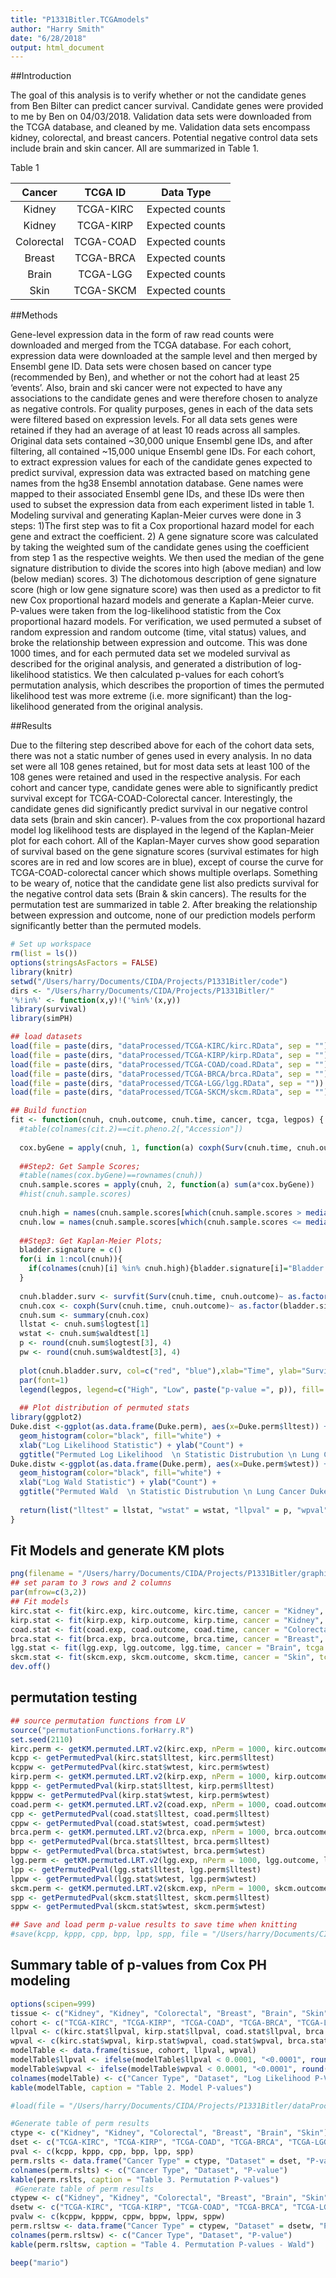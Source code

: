 ```yaml
---
title: "P1331Bitler.TCGAmodels"
author: "Harry Smith"
date: "6/28/2018"
output: html_document
---
```


##Introduction

The goal of this analysis is to verify whether or not the candidate genes from Ben Bilter can predict cancer survival. Candidate genes were provided to me by Ben on 04/03/2018. Validation data sets were downloaded from the TCGA database, and cleaned by me. Validation data sets encompass kidney, colorectal, and breast cancers. Potential negative control data sets include brain and skin cancer. All are summarized in Table 1.  

Table 1

| Cancer | TCGA ID | Data Type | 
| :----: | :----: |:-----:|
| Kidney | TCGA-KIRC | Expected counts | 
| Kidney | TCGA-KIRP | Expected counts  | 
| Colorectal | TCGA-COAD | Expected counts  | 
| Breast | TCGA-BRCA | Expected counts  |
| Brain | TCGA-LGG | Expected counts  | 
| Skin | TCGA-SKCM | Expected counts  | 

##Methods

Gene-level expression data in the form of raw read counts were downloaded and merged from the TCGA database. For each cohort, expression data were downloaded at the sample level and then merged by Ensembl gene ID. Data sets were chosen based on cancer type (recommended by Ben), and whether or not the cohort had at least 25 'events'. Also, brain and ski cancer were not expected to have any associations to the candidate genes and were therefore chosen to analyze as negative controls.  For quality purposes, genes in each of the data sets were filtered based on expression levels. For all data sets genes were retained if they had an average of at least 10 reads across all samples. Original data sets contained ~30,000 unique Ensembl gene IDs, and after filtering, all contained ~15,000 unique Ensembl gene IDs. For each cohort, to extract expression values for each of the candidate genes expected to predict survival, expression data was extracted based on matching gene names from the hg38 Ensembl annotation database. Gene names were mapped to their associated Ensembl gene IDs, and these IDs were then used to subset the expression data from each experiment listed in table 1. 
Modeling survival and generating Kaplan-Meier curves were done in 3 steps: 1)The first step was to fit a Cox proportional hazard model for each gene and extract the coefficient. 2) A gene signature score was calculated by taking the weighted sum of the candidate genes using the coefficient from step 1 as the respective weights.  We then used the median of the gene signature distribution to divide the scores into high (above median) and low (below median) scores. 3) The dichotomous description of gene signature score (high or low gene signature score) was then used as a predictor to fit new Cox proportional hazard models and generate a Kaplan-Meier curve. P-values were taken from the log-likelihood statistic from the Cox proportional hazard models. For verification, we used permuted a subset of random expression and random outcome (time, vital status) values, and broke the relationship between expression and outcome. This was done 1000 times, and for each permuted data set we modeled survival as described for the original analysis, and generated a distribution of log-likelihood statistics. We then calculated p-values for each cohort's permutation analysis, which describes the proportion of times the permuted likelihood test was more extreme (i.e. more significant) than the log-likelihood generated from the original analysis. 

##Results

Due to the filtering step described above for each of the cohort data sets, there was not a static number of genes used in every analysis. In no data set were all 108 genes retained, but for most data sets at least 100 of the 108 genes were retained and used in the respective analysis. 
For each cohort and cancer type, candidate genes were able to significantly predict survival except for TCGA-COAD-Colorectal cancer. Interestingly, the candidate genes did significantly predict survival in our negative control data sets (brain and skin cancer). P-values from the cox proportional hazard model log likelihood tests are displayed in the legend of the Kaplan-Meier plot for each cohort. All of the Kaplan-Mayer curves show good separation of survival based on the gene signature scores (survival estimates for high scores are in red and low scores are in blue), except of course the curve for TCGA-COAD-colorectal cancer which shows multiple overlaps. Something to be weary of, notice that the candidate gene list also predicts survival for the negative control data sets (Brain & skin cancers). The results for the permutation test are summarized in table 2. After breaking the relationship between expression and outcome, none of our prediction models perform significantly better than the permuted models.


```r
# Set up workspace
rm(list = ls())
options(stringsAsFactors = FALSE)
library(knitr)
setwd("/Users/harry/Documents/CIDA/Projects/P1331Bitler/code")
dirs <- "/Users/harry/Documents/CIDA/Projects/P1331Bitler/"
'%!in%' <- function(x,y)!('%in%'(x,y))
library(survival)
library(simPH)

## load datasets
load(file = paste(dirs, "dataProcessed/TCGA-KIRC/kirc.RData", sep = ""))
load(file = paste(dirs, "dataProcessed/TCGA-KIRP/kirp.RData", sep = ""))
load(file = paste(dirs, "dataProcessed/TCGA-COAD/coad.RData", sep = ""))
load(file = paste(dirs, "dataProcessed/TCGA-BRCA/brca.RData", sep = ""))
load(file = paste(dirs, "dataProcessed/TCGA-LGG/lgg.RData", sep = ""))
load(file = paste(dirs, "dataProcessed/TCGA-SKCM/skcm.RData", sep = ""))

## Build function
fit <- function(cnuh, cnuh.outcome, cnuh.time, cancer, tcga, legpos) {
  #table(colnames(cit.2)==cit.pheno.2[,"Accession"])
  
  cox.byGene = apply(cnuh, 1, function(a) coxph(Surv(cnuh.time, cnuh.outcome) ~ a)$coefficients)
  
  ##Step2: Get Sample Scores;
  #table(names(cox.byGene)==rownames(cnuh))
  cnuh.sample.scores = apply(cnuh, 2, function(a) sum(a*cox.byGene))
  #hist(cnuh.sample.scores)
  
  cnuh.high = names(cnuh.sample.scores[which(cnuh.sample.scores > median(cnuh.sample.scores))])
  cnuh.low = names(cnuh.sample.scores[which(cnuh.sample.scores <= median(cnuh.sample.scores))])
  
  ##Step3: Get Kaplan-Meier Plots;
  bladder.signature = c()
  for(i in 1:ncol(cnuh)){
    if(colnames(cnuh)[i] %in% cnuh.high){bladder.signature[i]="Bladder High"}else{bladder.signature[i]="Bladder Low"}
  }
  
  cnuh.bladder.surv <- survfit(Surv(cnuh.time, cnuh.outcome)~ as.factor(bladder.signature), conf.type="none")
  cnuh.cox <- coxph(Surv(cnuh.time, cnuh.outcome)~ as.factor(bladder.signature))
  cnuh.sum <- summary(cnuh.cox)
  llstat <- cnuh.sum$logtest[1]
  wstat <- cnuh.sum$waldtest[1]
  p <- round(cnuh.sum$logtest[3], 4)
  pw <- round(cnuh.sum$waldtest[3], 4)
  
  plot(cnuh.bladder.surv, col=c("red", "blue"),xlab="Time", ylab="Survival Probability", main=paste("Disease-Specific Survival Predicted by", dim(cnuh)[1], "Ovarian Genes\n", cancer, "Cancer -", tcga), lwd=3.5, font=1, font.lab=1, cex.main=1.5, cex=1.4, cex.lab=1.4, cex.axis=1.4)
  par(font=1) 
  legend(legpos, legend=c("High", "Low", paste("p-value =", p)), fill= c("red", "blue", "white"),border="white", col=c("red", "blue", "black"), cex = 1.4)
  
  ## Plot distribution of permuted stats
library(ggplot2)
Duke.dist <-ggplot(as.data.frame(Duke.perm), aes(x=Duke.perm$lltest)) + 
  geom_histogram(color="black", fill="white") +
  xlab("Log Likelihood Statistic") + ylab("Count") +
  ggtitle("Permuted Log Likelihood  \n Statistic Distrubution \n Lung Cancer Duke (GSE3141)")
Duke.distw <-ggplot(as.data.frame(Duke.perm), aes(x=Duke.perm$wtest)) + 
  geom_histogram(color="black", fill="white") +
  xlab("Log Wald Statistic") + ylab("Count") +
  ggtitle("Permuted Wald  \n Statistic Distrubution \n Lung Cancer Duke (GSE3141)")
  
  return(list("lltest" = llstat, "wstat" = wstat, "llpval" = p, "wpval" = pw))
}
```

## Fit Models and generate KM plots

```r
png(filename = "/Users/harry/Documents/CIDA/Projects/P1331Bitler/graphics/TCGA_KM_curves_Manuscript.png", height = 15, width = 15, res = 400, units = "in")
## set param to 3 rows and 2 columns
par(mfrow=c(3,2))
## Fit models
kirc.stat <- fit(kirc.exp, kirc.outcome, kirc.time, cancer = "Kidney", tcga = "TCGA-KIRC", legpos = "topright")
kirp.stat <- fit(kirp.exp, kirp.outcome, kirp.time, cancer = "Kidney", tcga = "TCGA-KIRP", legpos = "topright")
coad.stat <- fit(coad.exp, coad.outcome, coad.time, cancer = "Colorectal", tcga = "TCGA-COAD", legpos = "topright")
brca.stat <- fit(brca.exp, brca.outcome, brca.time, cancer = "Breast", tcga = "TCGA-BRCA", legpos = "topright")
lgg.stat <- fit(lgg.exp, lgg.outcome, lgg.time, cancer = "Brain", tcga = "TCGA-LGG", legpos = "topright")
skcm.stat <- fit(skcm.exp, skcm.outcome, skcm.time, cancer = "Skin", tcga = "TCGA-SKCM", legpos = "topright")
dev.off()
```

## permutation testing

```r
## source permutation functions from LV
source("permutationFunctions.forHarry.R")
set.seed(2110)
kirc.perm <- getKM.permuted.LRT.v2(kirc.exp, nPerm = 1000, kirc.outcome, kirc.time)
kcpp <- getPermutedPval(kirc.stat$lltest, kirc.perm$lltest)
kcppw <- getPermutedPval(kirc.stat$wtest, kirc.perm$wtest)
kirp.perm <- getKM.permuted.LRT.v2(kirp.exp, nPerm = 1000, kirp.outcome, kirp.time)
kppp <- getPermutedPval(kirp.stat$lltest, kirp.perm$lltest)
kpppw <- getPermutedPval(kirp.stat$wtest, kirp.perm$wtest)
coad.perm <- getKM.permuted.LRT.v2(coad.exp, nPerm = 1000, coad.outcome, coad.time)
cpp <- getPermutedPval(coad.stat$lltest, coad.perm$lltest)
cppw <- getPermutedPval(coad.stat$wtest, coad.perm$wtest)
brca.perm <- getKM.permuted.LRT.v2(brca.exp, nPerm = 1000, brca.outcome, brca.time)
bpp <- getPermutedPval(brca.stat$lltest, brca.perm$lltest)
bppw <- getPermutedPval(brca.stat$wtest, brca.perm$wtest)
lgg.perm <- getKM.permuted.LRT.v2(lgg.exp, nPerm = 1000, lgg.outcome, lgg.time)
lpp <- getPermutedPval(lgg.stat$lltest, lgg.perm$lltest)
lppw <- getPermutedPval(lgg.stat$wtest, lgg.perm$wtest)
skcm.perm <- getKM.permuted.LRT.v2(skcm.exp, nPerm = 1000, skcm.outcome, skcm.time)
spp <- getPermutedPval(skcm.stat$lltest, skcm.perm$lltest)
sppw <- getPermutedPval(skcm.stat$wtest, skcm.perm$wtest)

## Save and load perm p-value results to save time when knitting
#save(kcpp, kppp, cpp, bpp, lpp, spp, file = "/Users/harry/Documents/CIDA/Projects/P1331Bitler/dataProcessed/persResults_TCGA.RData")
```

## Summary table of p-values from Cox PH modeling

```r
options(scipen=999)
tissue <- c("Kidney", "Kidney", "Colorectal", "Breast", "Brain", "Skin")
cohort <- c("TCGA-KIRC", "TCGA-KIRP", "TCGA-COAD", "TCGA-BRCA", "TCGA-LGG", "TCGA-SKCM")
llpval <- c(kirc.stat$llpval, kirp.stat$llpval, coad.stat$llpval, brca.stat$llpval, lgg.stat$llpval, skcm.stat$llpval)
wpval <- c(kirc.stat$wpval, kirp.stat$wpval, coad.stat$wpval, brca.stat$wpval, lgg.stat$wpval, skcm.stat$wpval)
modelTable <- data.frame(tissue, cohort, llpval, wpval)
modelTable$llpval <- ifelse(modelTable$llpval < 0.0001, "<0.0001", round(modelTable$llpval, 3))
modelTable$wpval <- ifelse(modelTable$wpval < 0.0001, "<0.0001", round(modelTable$wpval, 4))
colnames(modelTable) <- c("Cancer Type", "Dataset", "Log Likelihood P-Value", "Wald P-Value")
kable(modelTable, caption = "Table 2. Model P-values")
```

```r
#load(file = "/Users/harry/Documents/CIDA/Projects/P1331Bitler/dataProcessed/persResults_TCGA.RData")

#Generate table of perm results
ctype <- c("Kidney", "Kidney", "Colorectal", "Breast", "Brain", "Skin")
dset <- c("TCGA-KIRC", "TCGA-KIRP", "TCGA-COAD", "TCGA-BRCA", "TCGA-LGG", "TCGA-SKCM")
pval <- c(kcpp, kppp, cpp, bpp, lpp, spp)
perm.rslts <- data.frame("Cancer Type" = ctype, "Dataset" = dset, "P-value" = pval)
colnames(perm.rslts) <- c("Cancer Type", "Dataset", "P-value")
kable(perm.rslts, caption = "Table 3. Permutation P-values")
 #Generate table of perm results
ctypew <- c("Kidney", "Kidney", "Colorectal", "Breast", "Brain", "Skin")
dsetw <- c("TCGA-KIRC", "TCGA-KIRP", "TCGA-COAD", "TCGA-BRCA", "TCGA-LGG", "TCGA-SKCM")
pvalw <- c(kcppw, kpppw, cppw, bppw, lppw, sppw)
perm.rsltsw <- data.frame("Cancer Type" = ctypew, "Dataset" = dsetw, "P-value" = pvalw)
colnames(perm.rsltsw) <- c("Cancer Type", "Dataset", "P-value")
kable(perm.rsltsw, caption = "Table 4. Permutation P-values - Wald")
```

```r
beep("mario")
```










